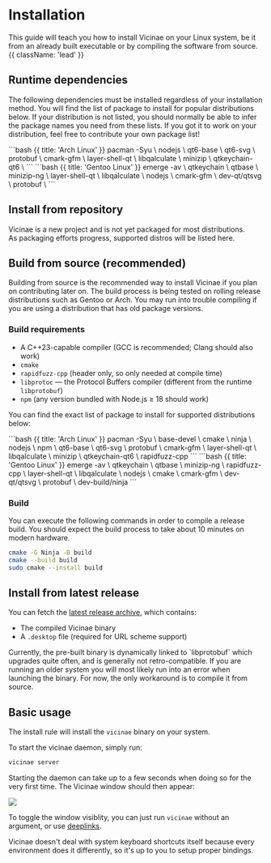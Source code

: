 # Installation

This guide will teach you how to install Vicinae on your Linux system, be it from an already built executable or by compiling the software from source. {{ className: 'lead' }}


## Runtime dependencies

The following dependencies must be installed regardless of your installation method. You will find the list of package to install for popular distributions below. If your distribution is not listed, you should normally be able to infer the package names you need from these lists. If you got it to work on your distribution, feel free to contribute your own package list!

<CodeGroup title="Install dependencies">
```bash {{ title: 'Arch Linux' }}
pacman -Syu			\
    nodejs			\
    qt6-base		\
    qt6-svg			\
    protobuf		\
    cmark-gfm		\
    layer-shell-qt 	\
    libqalculate 	\
    minizip			\
    qtkeychain-qt6	\
```
```bash {{ title: 'Gentoo Linux' }}
emerge -av			\
	qtkeychain		\
	qtbase			\
	minizip-ng		\
	layer-shell-qt	\
	libqalculate	\
	nodejs			\
	cmark-gfm		\
	dev-qt/qtsvg	\
	protobuf		\
```
</CodeGroup>

## Install from repository

Vicinae is a new project and is not yet packaged for most distributions.  
As packaging efforts progress, supported distros will be listed here.



## Build from source (recommended)

Building from source is the recommended way to install Vicinae if you plan on contributing later on. The build process is being tested on rolling release distributions such as Gentoo or Arch. You may run into trouble compiling if you are using a distribution that has old package versions. 

### Build requirements

- A C++23-capable compiler (GCC is recommended; Clang should also work)
- `cmake`
- `rapidfuzz-cpp` (header only, so only needed at compile time)
- `libprotoc` — the Protocol Buffers compiler (different from the runtime `libprotobuf`)
- `npm` (any version bundled with Node.js ≥ 18 should work)

You can find the exact list of package to install for supported distributions below:

<CodeGroup title="Install dependencies">
```bash {{ title: 'Arch Linux' }}
pacman -Syu			\
    base-devel 		\
    cmake			\
    ninja			\
    nodejs			\
    npm				\
    qt6-base		\
    qt6-svg			\
    protobuf		\
    cmark-gfm		\
    layer-shell-qt 	\
    libqalculate 	\
    minizip			\
    qtkeychain-qt6	\
    rapidfuzz-cpp
```
```bash {{ title: 'Gentoo Linux' }}
emerge -av			\
	qtkeychain		\
	qtbase			\
	minizip-ng		\
	rapidfuzz-cpp	\
	layer-shell-qt	\
	libqalculate	\
	nodejs			\
	cmake			\
	cmark-gfm		\
	dev-qt/qtsvg	\
	protobuf		\
	dev-build/ninja
```
</CodeGroup>

### Build

You can execute the following commands in order to compile a release build. You should expect the build process to take about 10 minutes on modern hardware.

```bash {{ title: 'Build commands' }}
cmake -G Ninja -B build
cmake --build build 
sudo cmake --install build
```

## Install from latest release

You can fetch the [latest release archive](https://github.com/vicinaehq/vicinae/releases), which contains:
- The compiled Vicinae binary
- A `.desktop` file (required for URL scheme support)

<Note>
Currently, the pre-built binary is dynamically linked to `libprotobuf` which upgrades quite often, and is generally not retro-compatible. If you are running an older system you will most likely run into an error when launching the binary. For now, the only workaround is to compile it from source. 
</Note>

## Basic usage

The install rule will install the `vicinae` binary on your system.

To start the vicinae daemon, simply run:

```bash {{ title: 'Start daemon' }}
vicinae server
```

Starting the daemon can take up to a few seconds when doing so for the very first time. The Vicinae window should then appear:

<img src="/vicinae-window.png" />

To toggle the window visiblity, you can just run `vicinae` without an argument, or use [deeplinks](#).

Vicinae doesn't deal with system keyboard shortcuts itself because every environment does it differently, so it's up to you to setup proper bindings.
